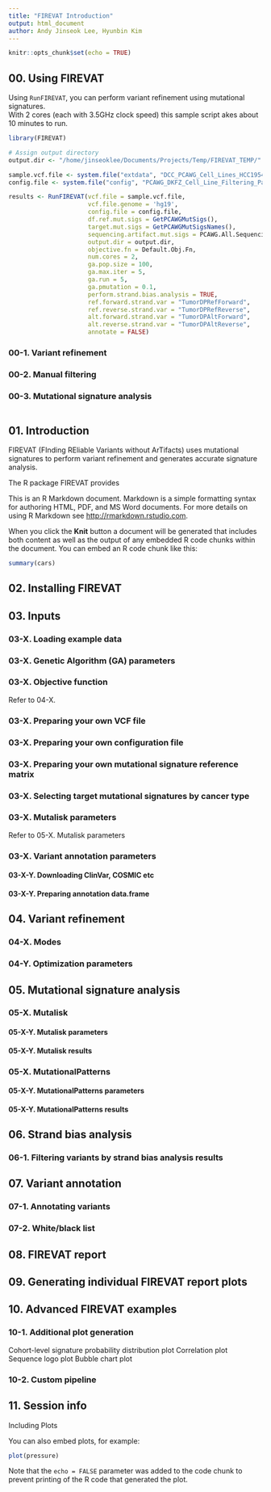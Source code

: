 ```yaml
---
title: "FIREVAT Introduction"
output: html_document
author: Andy Jinseok Lee, Hyunbin Kim
---
```


```r
knitr::opts_chunk$set(echo = TRUE)
```

## 00. Using FIREVAT
Using ```RunFIREVAT```, you can perform variant refinement using mutational signatures.<br/>
With 2 cores (each with 3.5GHz clock speed) this sample script akes about 10 minutes to run.
```r
library(FIREVAT)

# Assign output directory
output.dir <- "/home/jinseoklee/Documents/Projects/Temp/FIREVAT_TEMP/"

sample.vcf.file <- system.file("extdata", "DCC_PCAWG_Cell_Lines_HCC1954.vcf", package = "FIREVAT")
config.file <- system.file("config", "PCAWG_DKFZ_Cell_Line_Filtering_Params.json", package = "FIREVAT")

results <- RunFIREVAT(vcf.file = sample.vcf.file,
                      vcf.file.genome = 'hg19',
                      config.file = config.file,
                      df.ref.mut.sigs = GetPCAWGMutSigs(),
                      target.mut.sigs = GetPCAWGMutSigsNames(),
                      sequencing.artifact.mut.sigs = PCAWG.All.Sequencing.Artifact.Signatures,
                      output.dir = output.dir,
                      objective.fn = Default.Obj.Fn,
                      num.cores = 2,
                      ga.pop.size = 100,
                      ga.max.iter = 5,
                      ga.run = 5,
                      ga.pmutation = 0.1,
                      perform.strand.bias.analysis = TRUE,
                      ref.forward.strand.var = "TumorDPRefForward",
                      ref.reverse.strand.var = "TumorDPRefReverse",
                      alt.forward.strand.var = "TumorDPAltForward",
                      alt.reverse.strand.var = "TumorDPAltReverse",
                      annotate = FALSE)
```

### 00-1. Variant refinement

### 00-2. Manual filtering

### 00-3. Mutational signature analysis

```r

```

## 01. Introduction

FIREVAT (FInding REliable Variants without ArTifacts) uses mutational signatures to perform variant refinement and generates accurate signature analysis. 

The R package FIREVAT provides 

This is an R Markdown document. Markdown is a simple formatting syntax for authoring HTML, PDF, and MS Word documents. For more details on using R Markdown see <http://rmarkdown.rstudio.com>.

When you click the **Knit** button a document will be generated that includes both content as well as the output of any embedded R code chunks within the document. You can embed an R code chunk like this:

```r
summary(cars)
```

## 02. Installing FIREVAT

## 03. Inputs

### 03-X. Loading example data

### 03-X. Genetic Algorithm (GA) parameters

### 03-X. Objective function
Refer to 04-X. 

### 03-X. Preparing your own VCF file

### 03-X. Preparing your own configuration file

### 03-X. Preparing your own mutational signature reference matrix

### 03-X. Selecting target mutational signatures by cancer type

### 03-X. Mutalisk parameters
Refer to 05-X. Mutalisk parameters

### 03-X. Variant annotation parameters

#### 03-X-Y. Downloading ClinVar, COSMIC etc

#### 03-X-Y. Preparing annotation data.frame


## 04. Variant refinement

### 04-X. Modes

### 04-Y. Optimization parameters






## 05. Mutational signature analysis

### 05-X. Mutalisk

#### 05-X-Y. Mutalisk parameters

#### 05-X-Y. Mutalisk results

### 05-X. MutationalPatterns

#### 05-X-Y. MutationalPatterns parameters

#### 05-X-Y. MutationalPatterns results







## 06. Strand bias analysis

### 06-1. Filtering variants by strand bias analysis results

## 07. Variant annotation

### 07-1. Annotating variants

### 07-2. White/black list

## 08. FIREVAT report

## 09. Generating individual FIREVAT report plots

## 10. Advanced FIREVAT examples

### 10-1. Additional plot generation
Cohort-level signature probability distribution plot
Correlation plot
Sequence logo plot
Bubble chart plot

### 10-2. Custom pipeline

## 11. Session info

Including Plots

You can also embed plots, for example:

```r
plot(pressure)
```

Note that the `echo = FALSE` parameter was added to the code chunk to prevent printing of the R code that generated the plot.
